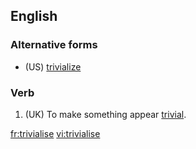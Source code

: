 ==English==

===Alternative forms===
* (US) [[trivialize]]

===Verb===
{{en-verb|trivialis|es}}

# {{transitive}} (UK) To make something appear [[trivial]].

[[fr:trivialise]]
[[vi:trivialise]]